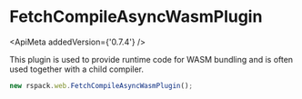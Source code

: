 
# FetchCompileAsyncWasmPlugin

<ApiMeta addedVersion={'0.7.4'} />

This plugin is used to provide runtime code for WASM bundling and is often used together with a child compiler.

```js
new rspack.web.FetchCompileAsyncWasmPlugin();
```
